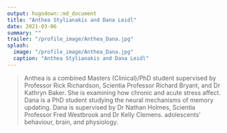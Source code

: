 ```yaml
---
output: hugodown::md_document
title: "Anthea Stylianakis and Dana Leidl"
date: 2021-03-06
summary: ""
trailer: "/profile_image/Anthea_Dana.jpg"
splash:
  image: "/profile_image/Anthea_Dana.jpg"
  caption: "Anthea Stylianakis and Dana Leidl"
---
```


> Anthea is a combined Masters (Clinical)/PhD student supervised by Professor Rick Richardson, Scientia Professor Richard Bryant, and Dr Kathryn Baker. She is examining how chronic and acute stress affect. Dana is a PhD student studying the neural mechanisms of memory updating. Dana is supervised by Dr Nathan Holmes, Scientia Professor Fred Westbrook and Dr Kelly Clemens. adolescents' behaviour, brain, and physiology.

